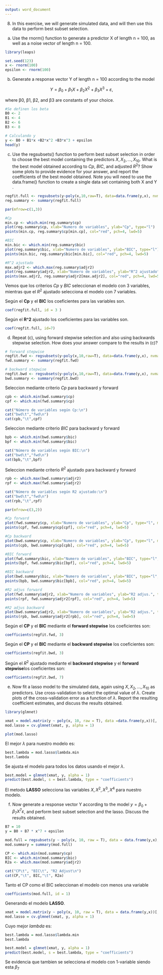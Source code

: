 ```yaml
---
output: word_document
---
```


8. In this exercise, we will generate simulated data, and will then use
this data to perform best subset selection.

(a) Use the rnorm() function to generate a predictor X of length
n = 100, as well as a noise vector of length n = 100.

```r
library(leaps)
```

```r

set.seed(123)
x <- rnorm(100)
epsilon <- rnorm(100)

```

(b) Generate a response vector Y of length n = 100 according to
the model

$$Y = \beta_0 + \beta_1X + \beta_2X^2 + \beta_3X^3 + \varepsilon,$$

where β0, β1, β2, and β3 are constants of your choice.

```r
#Se definen los beta
B0 <- 2
B1 <- 4
B2 <- 6
B3 <- 8
```


```r
# Calculando y
y <- B0 + B1*x +B2*x^2 +B3*x^3 + epsilon
head(y)
```


(c) Use the regsubsets() function to perform best subset selection
in order to choose the best model containing the predictors
$X,X_2, . . .,X_{10}$. What is the best model obtained according to
$Cp$, $BIC$, and adjusted $R^2$? Show some plots to provide evidence
for your answer, and report the coefficients of the best model obtained.
Note you will need to use the data.frame() function to
create a single data set containing both X and Y .

```r
regfit.full <- regsubsets(y~poly(x,10,raw=T), data=data.frame(y,x), nvmax=10)
reg.summary <- summary(regfit.full)
```

```r
par(mfrow=c(1,3))

#Cp
min.cp <- which.min(reg.summary$cp)  
plot(reg.summary$cp, xlab="Numero de variables", ylab="Cp", type="l")
points(min.cp, reg.summary$cp[min.cp], col="red", pch=4, lwd=5)

#BIC
min.bic <- which.min(reg.summary$bic)  
plot(reg.summary$bic, xlab="Numero de variables", ylab="BIC", type="l")
points(min.bic, reg.summary$bic[min.bic], col="red", pch=4, lwd=5)

#R^2 ajustado
max.adjr2 <- which.max(reg.summary$adjr2)  
plot(reg.summary$adjr2, xlab="Numero de variables", ylab="R^2 ajustado", type="l")
points(max.adjr2, reg.summary$adjr2[max.adjr2], col="red", pch=4, lwd=5)


```
Vemos que los criterios $Cp$ y $BIC$ seleccionan el modelo con 3 variables, mientras que el $R^2$ ajustado selecciona el modelo con 7 variables.

Según el **Cp** y el **BIC** los coeficientes para las variables son.

```r
coef(regfit.full, id = 3 )
```

Según el **R^2** ajustado los coeficientes para las variables son.

```r

coef(regfit.full, id=7)
```


(d) Repeat (c), using forward stepwise selection and also using backwards
stepwise selection. How does your answer compare to the
results in (c)?

```r
# forward stepwise
regfit.fwd <- regsubsets(y~poly(x,10,raw=T), data=data.frame(y,x), nvmax=10)
fwd.summary <- summary(regfit.fwd)
```


```r
# backward stepwise
regfit.bwd <- regsubsets(y~poly(x,10,raw=T), data=data.frame(y,x), nvmax=10)
bwd.summary <- summary(regfit.bwd)
```

Seleccion mediante criterio $Cp$ para backward y forward

```r

cpb <- which.min(bwd.summary$cp)
cpf <- which.min(fwd.summary$cp)

cat("Número de variables según Cp:\n")
cat("bwd\t","fwd\n")
cat(cpb,"\t",cpf)
```
Seleccion mediante criterio $BIC$ para backward y forward

```r

bpb <- which.min(bwd.summary$bic)
bpf <- which.min(fwd.summary$bic)

cat("Número de variables según BIC:\n")
cat("bwd\t","fwd\n")
cat(bpb,"\t",bpf)
```

Seleccion mediante criterio $R^2$ ajustado para backward y forward

```r

rpb <- which.max(bwd.summary$adjr2)
rpf <- which.max(fwd.summary$adjr2)

cat("Número de variables según R2 ajustado:\n")
cat("bwd\t","fwd\n")
cat(rpb,"\t",rpf)
```

```r
par(mfrow=c(3,2))

#Cp forward
plot(fwd.summary$cp, xlab="Numero de variables", ylab="Cp", type="l", main="Cp Forward stepwise")
points(cpf, fwd.summary$cp[cpf], col="red", pch=4, lwd=5)

#Cp backward
plot(bwd.summary$cp, xlab="Numero de variables", ylab="Cp", type="l", main="Cp Backward stepwise")
points(cpb, bwd.summary$cp[cpb], col="red", pch=4, lwd=5)

#BIC forward
plot(fwd.summary$bic, xlab="Numero de variables", ylab="BIC", type="l", main="BIC Forward stepwise")
points(bpf, fwd.summary$bic[bpf], col="red", pch=4, lwd=5)

#BIC backward
plot(bwd.summary$bic, xlab="Numero de variables", ylab="BIC", type="l", main="BIC Backward stepwise")
points(bpb, bwd.summary$bic[bpb], col="red", pch=4, lwd=5)

#R2 adjus forward
plot(fwd.summary$adjr2, xlab="Numero de variables", ylab="R2 adjus.", type="l", main="R2 adjus. Forward stepwise")
points(rpf, fwd.summary$adjr2[rpf], col="red", pch=4, lwd=5)

#R2 adjus backward
plot(bwd.summary$adjr2, xlab="Numero de variables", ylab="R2 adjus.", type="l", main="R2 adjus. Backward stepwise")
points(rpb, bwd.summary$adjr2[rpb], col="red", pch=4, lwd=5)


```
Según el **CP** y el **BIC** mediante el **forward stepwise** los coeficientes son:

```r
coefficients(regfit.fwd, 3)
```
Según el **CP** y el **BIC** mediante el **backward stepwise** los coeficientes son:

```r
coefficients(regfit.bwd, 3)
```

Según el $R^2$ ajustado mediante el **backward stepwise** y el **forward stepwise**los coeficientes son:


```r
coefficients(regfit.bwd, 7)
```


(e) Now fit a lasso model to the simulated data, again using $X,X_2,. . . , X_{10}$ as predictors. Use cross-validation to select the optimal
value of $\lambda$. Create plots of the cross-validation error as a function
of $\lambda$. Report the resulting coefficient estimates, and discuss the
results obtained.


```r
library(glmnet)
```


```r
xmat = model.matrix(y ~ poly(x, 10, raw = T), data =data.frame(y,x))[, -1]
mod.lasso = cv.glmnet(xmat, y, alpha = 1)

```
```r
plot(mod.lasso)
```
El mejor $\lambda$ para nuestro modelo es:

```r
best.lambda = mod.lasso$lambda.min
best.lambda
```

Se ajusta el modelo para todos los datos usando el mejor $\lambda$.

```r
best.model = glmnet(xmat, y, alpha = 1)
predict(best.model, s = best.lambda, type = "coefficients")
```
El metodo **LASSO** selecciona las variables $X,X^2,X^3,X^4$ para nuestro modelo.


(f) Now generate a response vector Y according to the model
$y= \beta_0+\beta_7X^7\varepsilon$,
and perform best subset selection and the lasso. Discuss the
results obtained.


```r
B7 = 10
y = B0 + B7 * x^7 + epsilon

mod.full = regsubsets(y ~ poly(x, 10, raw = T), data = data.frame(y,x), nvmax = 10)
mod.summary = summary(mod.full)

CP <- which.min(mod.summary$cp)
BIC <- which.min(mod.summary$bic)
R2a <- which.max(mod.summary$adjr2)

```



```r
cat("CP\t", "BIC\t", "R2 Adjust\n")
cat(CP,"\t", BIC,"\t", R2a)
```
Tanto el CP como el BIC seleccionan el modelo con menos una variable

```r
coefficients(mod.full, id = 1)
```

Generando el modelo **LASSO**.

```r
xmat = model.matrix(y ~ poly(x, 10, raw = T), data = data.frame(y,x))[, -1]
mod.lasso = cv.glmnet(xmat, y, alpha = 1)

```

Cuyo mejor $lambda$ es:
```r
best.lambda = mod.lasso$lambda.min
best.lambda
```


```r
best.model = glmnet(xmat, y, alpha = 1)
predict(best.model, s = best.lambda, type = "coefficients")
```
Se evidencia que tambien se selecciona el modelo con 1-variable siendo esta $\beta_7$
